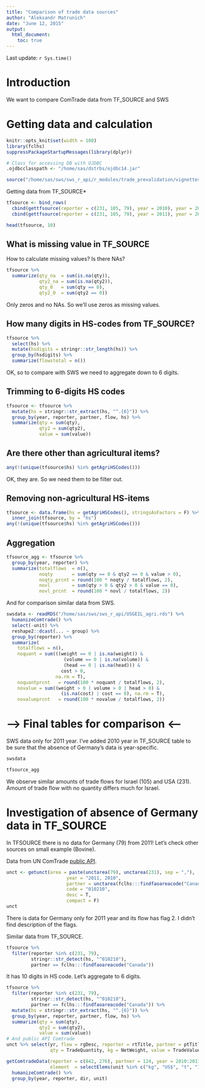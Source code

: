 ```yaml
---
title: "Comparison of trade data sources"
author: "Aleksandr Matrunich"
date: "June 12, 2015"
output: 
  html_document:
    toc: true
---
```

Last update: `r Sys.time()`


# Introduction

We want to compare ComTrade data from TF_SOURCE and SWS


# Getting data and calculation

```r
knitr::opts_knit$set(width = 100)
library(fclhs)
suppressPackageStartupMessages(library(dplyr))

# Class for accessing DB with OJDBC
.ojdbcclasspath <- "/home/sas/dstrbs/ojdbc14.jar"

source("/home/sas/sws/sws_r_api/r_modules/trade_prevalidation/vignettes/setupconnection.R")

```


Getting data from TF_SOURCE*

```r
tfsource <- bind_rows(
  cbind(gettfsource(reporter = c(231, 105, 79), year = 2010), year = 2010),
  cbind(gettfsource(reporter = c(231, 105, 79), year = 2011), year = 2011))

head(tfsource, 10)
```

## What is missing value in TF_SOURCE

How to calculate missing values? Is there NAs?

```r
tfsource %>% 
  summarize(qty_na  = sum(is.na(qty)),
            qty2_na = sum(is.na(qty2)),
            qty_0   = sum(qty == 0),
            qty2_0  = sum(qty2 == 0))
```

Only zeros and no NAs. So we'll use zeros as missing values.

## How many digits in HS-codes from TF_SOURCE?

```r
tfsource %>% 
  select(hs) %>% 
  mutate(hsdigits = stringr::str_length(hs)) %>% 
  group_by(hsdigits) %>% 
  summarize(flowstotal = n())
```

OK, so to compare with SWS we need to aggregate down to 6 digits.

## Trimming to 6-digits HS codes

```r
tfsource <- tfsource %>% 
  mutate(hs = stringr::str_extract(hs, "^.{6}")) %>% 
  group_by(year, reporter, partner, flow, hs) %>% 
  summarize(qty = sum(qty),
            qty2 = sum(qty2),
            value = sum(value))
```


## Are there other than agricultural items?

```r
any(!(unique(tfsource$hs) %in% getAgriHSCodes()))
```
OK, they are. So we need them to be filter out.


## Removing non-agricultural HS-items

```r
tfsource <- data.frame(hs = getAgriHSCodes(), stringsAsFactors = F) %>% 
  inner_join(tfsource, by = "hs")
any(!(unique(tfsource$hs) %in% getAgriHSCodes()))
```

## Aggregation

```r
tfsource_agg <- tfsource %>% 
  group_by(year, reporter) %>% 
  summarize(totalflows  = n(),
            noqty       = sum(qty == 0 & qty2 == 0 & value > 0),
            noqty_prcnt = round(100 * noqty / totalflows, 2),
            novl        = sum(qty > 0 & qty2 > 0 & value == 0),
            novl_prcnt  = round(100 * novl / totalflows, 2))
```

And for comparison similar data from SWS.

```r
swsdata <- readRDS("/home/sas/sws/sws_r_api/USGEIL_agri.rds") %>% 
  humanizeComtrade() %>% 
  select(-unit) %>%
  reshape2::dcast(... ~ group) %>%  
  group_by(reporter) %>% 
  summarize(
    totalflows = n(),
    noquant = sum(((weight == 0 | is.na(weight)) &
                     (volume == 0 | is.na(volume)) &
                     (head == 0 | is.na(head))) &
                    cost > 0, 
                  na.rm = T),
    noquantprcnt   = round(100 * noquant / totalflows, 2),
    novalue = sum((weight > 0 | volume > 0 | head > 0) & 
                    (is.na(cost) | cost == 0), na.rm = T),
    novalueprcnt   = round(100 * novalue / totalflows, 2))
```
# --> Final tables for comparison <--
SWS data only for 2011 year. I've added 2010 year in TF_SOURCE table to be sure that the absence of Germany's data is year-specific.
```r
swsdata

tfsource_agg
```
We observe similar amounts of trade flows for Israel (105) and USA (231). Amount of trade flow with no quantity differs much for Israel.

# Investigation of absence of Germany data in TF_SOURCE

In TFSOURCE there is no data for Germany (79) from 2011! Let's check other sources on small example (Bovine).

Data from UN ComTrade [public API](http://comtrade.un.org/data/).

```r
unct <- getunct(area = paste(unctarea(79), unctarea(231), sep = ","), 
                      year = "2011, 2010",
                      partner = unctarea(fclhs:::findfaoareacode("Canada")),
                      code = "010210",
                      desc = T,
                      compact = F)
unct
```

There is data for Germany only for 2011 year and its flow has flag 2. I didn't find description of the flags.

Similar data from TF_SOURCE.

```r
tfsource %>% 
  filter(reporter %in% c(231, 79),
         stringr::str_detect(hs, "^010210"),
         partner == fclhs:::findfaoareacode("Canada"))
```

It has 10 digits in HS code. Let's aggregate to 6 digits.

```r
tfsource %>% 
  filter(reporter %in% c(231, 79),
         stringr::str_detect(hs, "^010210"),
         partner == fclhs:::findfaoareacode("Canada")) %>% 
  mutate(hs = stringr::str_extract(hs, "^.{6}")) %>% 
  group_by(year, reporter, partner, flow, hs) %>% 
  summarize(qty = sum(qty),
            qty2 = sum(qty2),
            value = sum(value))
# And public API Comtrade
unct %>% select(yr, flow = rgDesc, reporter = rtTitle, partner = ptTitle, hs = cmdCode, qtDesc,
                qty = TradeQuantity, kg = NetWeight, value = TradeValue, flag = estCode)
```

```r
getComtradeData(reporter = c(842, 276), partner = 124, year = 2010:2011, item = "010210", 
                element  = selectElems(unit %in% c("kg", "US$", "t", "1000 t", "head", "1000 head"))) %>% 
  humanizeComtrade() %>% 
  group_by(year, reporter, dir, unit)
```

